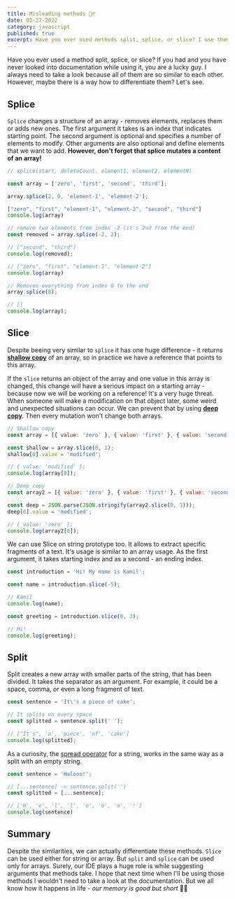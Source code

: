---
title: Misleading methods 🤷‍♂️
date: 02-27-2022
category: javascript
published: true
excerpt: Have you ever used methods split, splice, or slice? I use them sometimes and I have a hard time differentiating them because all of them look and sound similar. However, maybe there is a way how to remember them? Let's see.
---

Have you ever used a method split, splice, or slice? If you had and you have never looked into documentation while using it, you are a lucky guy. I always need to take a look because all of them are so similar to each other. However, maybe there is a way how to differentiate them? Let's see.

## Splice

`Splice` changes a structure of an array - removes elements, replaces them or adds new ones. The first argument it takes is an index that indicates starting point. The second argument is optional and specifies a number of elements to modify. Other arguments are also optional and define elements that we want to add. __However, don't forget that splice mutates a content of an array!__

```js
// splice(start, deleteCount, element1, element2, elementN)

const array = ['zero', 'first', 'second', 'third'];

array.splice(2, 0, 'element-1', 'element-2');

["zero", "first", "element-1", "element-2", "second", "third"]
console.log(array)

// remove two elements from index -2 (it's 2nd from the end)
const removed = array.splice(-2, 2);

// ["second", "third"] 
console.log(removed);

// ["zero", "first", "element-1", "element-2"]
console.log(array)

// Removes everything from index 0 to the end
array.splice(0);

// []
console.log(array);
```

## Slice

Despite beeing very similar to `splice` it has one huge difference - it returns __[shallow copy](https://developer.mozilla.org/en-US/docs/Glossary/Shallow_copy)__ of an array, so in practice we have a reference that points to this array.

If the `slice` returns an object of the array and one value in this array is changed, this change will have a serious impact on a starting array - because now we will be working on a reference! It's a very huge threat. When someone will make a modification on that object later, some weird and unexpected situations can occur. We can prevent that by using __[deep copy](https://developer.mozilla.org/en-US/docs/Glossary/Deep_copy)__. Then every mutation won't change both arrays.

```js
// Shallow copy
const array = [{ value: 'zero' }, { value: 'first' }, { value: 'second' }, { value: 'third' }];

const shallow = array.slice(0, 1);
shallow[0].value = 'modified';

// { value: 'modified' };
console.log(array[0]);

// Deep copy
const array2 = [{ value: 'zero' }, { value: 'first' }, { value: 'second' }, { value: 'third' }];

const deep = JSON.parse(JSON.stringify(array2.slice(0, 1)));
deep[0].value = 'modified';

// { value: 'zero' };
console.log(array2[0]);
```

We can use Slice on string prototype too. It allows to extract specific fragments of a text. It's usage is similar to an array usage. As the first argument, it takes starting index and as a second - an ending index.

```js
const introduction = 'Hi! My name is Kamil';

const name = introduction.slice(-5);

// Kamil
console.log(name);

const greeting = introduction.slice(0, 3);

// Hi!
console.log(greeting);
```

## Split

Split creates a new array with smaller parts of the string, that has been divided. It takes the separator as an argument. For example, it could be a space, comma, or even a long fragment of text.


```js
const sentence = 'It\'s a piece of cake';

// It splits on every space
const splitted = sentence.split(' ');

// ["It's", 'a', 'piece', 'of', 'cake']
console.log(splitted);
```

As a curiosity, the [spread operator](https://developer.mozilla.org/en-US/docs/Web/JavaScript/Reference/Operators/Spread_syntax) for a string, works in the same way as a split with an empty string.

```js
const sentence = 'Halooo!';

// [...sentence] -> sentence.split('')
const splitted = [...sentence]; 

// ['H', 'e', 'l', 'l', 'o', 'o', 'o', '!']
console.log(sentence)
```

## Summary

Despite the similarities, we can actually differentiate these methods. `Slice` can be used either for string or array. But `split` and `splice` can be used only for arrays. Surely, our IDE plays a huge role is while suggesting arguments that methods take. I hope that next time when I'll be using those methods I wouldn't need to take a look at the documentation. But we all know how it happens in life - _our memory is good but short_ 🤷‍♂️
